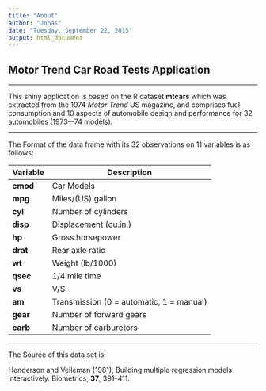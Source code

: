 ```yaml
---
title: "About"
author: "Jonas"
date: "Tuesday, September 22, 2015"
output: html_document
---
```


## Motor Trend Car Road Tests Application
   
-----------------    

This shiny application is based on the R dataset __mtcars__ which was extracted from the 1974 _Motor Trend_ US magazine, and comprises fuel consumption and 10 aspects of automobile design and performance for 32 automobiles (1973–-74 models).
   
----------------   

The Format of the data frame with its 32 observations on 11 variables is as follows:   
   
Variable  |  Description
------------|------------
__cmod__  |  Car Models   
__mpg__  |  Miles/(US) gallon   
__cyl__  |  Number of cylinders   
__disp__  |  Displacement (cu.in.)   
__hp__  |  Gross horsepower   
__drat__  |  Rear axle ratio   
__wt__  |  Weight (lb/1000)   
__qsec__  |  1/4 mile time   
__vs__  |  V/S   
__am__  |  Transmission (0 = automatic, 1 = manual)   
__gear__  |  Number of forward gears   
__carb__  |  Number of carburetors   

----------------

The Source of this data set is:   

Henderson and Velleman (1981), Building multiple regression models interactively. Biometrics, __37__, 391–411.



